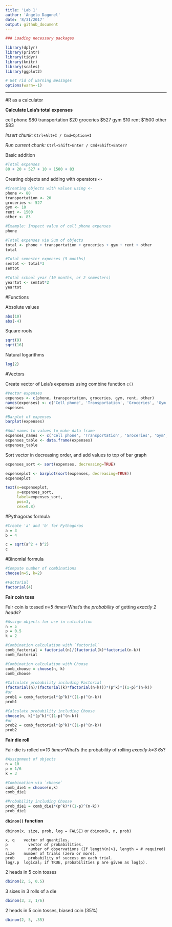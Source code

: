 ```yaml
---
title: 'Lab 1'
author: 'Angelo Dagonel'
date: '8/31/2017'
output: github_document
---
```


```r

### Loading necessary packages

library(dplyr)
library(printr)
library(tidyr)
library(knitr)
library(scales)
library(ggplot2)

# Get rid of warning messages
options(warn=-1)
```

---

#R as a calculator

**Calculate Leia's total expenses**

cell phone        $80 
transportation    $20
groceries         $527
gym               $10
rent              $1500
other             $83

*Insert chunk:*       `Ctrl+Alt+I / Cmd+Option+I`

*Run current chunk:*  `Ctrl+Shift+Enter / Cmd+Shift+Enter?`


Basic addition
```r
#Total expenses
80 + 20 + 527 + 10 + 1500 + 83
```

Creating objects and adding with operators `<-`
```r
#Creating objects with values using <-
phone <- 80
transportation <- 20
groceries <- 527
gym <- 10
rent <- 1500
other <- 83

#Example: Inspect value of cell phone expenses
phone

#Total expenses via Sum of objects
total <- phone + transportation + groceries + gym + rent + other
total

#Total semester expenses (5 months)
semtot <- total*3
semtot

#Total school year (10 months, or 2 semesters)
yeartot <- semtot*2
yeartot
```

#Functions

Absolute values
```r
abs(10)
abs(-4)
```

Square roots
```r
sqrt(9)
sqrt(16)
```

Natural logarithms
```r
log(2)
```

#Vectors

Create vector of Leia's expenses using combine function `c()`

```r
#Vector expenses
expenses <- c(phone, transportation, groceries, gym, rent, other)
names(expenses) <- c('Cell phone', 'Transportation', 'Groceries', 'Gym', 'Rent', 'Other')
expenses

#Barplot of expenses
barplot(expenses)

#Add names to values to make data frame
expenses_names <- c('Cell phone', 'Transportation', 'Groceries', 'Gym', 'Rent', 'Other')
expenses_table <- data.frame(expenses)
expenses_table
```

Sort vector in decreasing order, and add values to top of bar graph

```r
expenses_sort <- sort(expenses, decreasing=TRUE)

expenseplot <- barplot(sort(expenses, decreasing=TRUE))
expenseplot

text(x=expenseplot,
     y=expenses_sort,
     label=expenses_sort,
     pos=3,
     cex=0.8)
```


#Pythagoras formula

```r
#Create 'a' and 'b' for Pythagoras
a = 3
b = 4

c = sqrt(a^2 + b^2)
c
```

#Binomial formula

```r
#Compute number of combinations
choose(n=5, k=2)

#Factorial
factorial(4)
```

**Fair coin toss**

Fair coin is tossed *n=5 times*--What's the *probability* of getting  *exactly 2 heads*?

```r
#Assign objects for use in calculation
n = 5
p = 0.5
k = 2

#Combination calculation with `factorial`
comb_factorial = factorial(n)/(factorial(k)*factorial(n-k))
comb_factorial

#Combination calculation with Choose
comb_choose = choose(n, k)
comb_choose

#Calculate probability including Factorial
(factorial(n)/(factorial(k)*factorial(n-k)))*(p^k)*((1-p)^(n-k))
#or
prob1 = comb_factorial*(p^k)*((1-p)^(n-k))
prob1

#Calculate probability including Choose
choose(n, k)*(p^k)*((1-p)^(n-k))
#or
prob2 = comb_factorial*(p^k)*((1-p)^(n-k))
prob2
```

**Fair die roll**

Fair die is rolled *n=10 times*--What's the probability of rolling *exactly k=3 6s*?

```r
#Assignment of objects
n = 10
p = 1/6
k = 3

#Combination via `choose`
comb_die1 = choose(n,k)
comb_die1

#Probability including Choose
prob_die1 = comb_die1*(p^k)*((1-p)^(n-k))
prob_die1
```

**`dbinom()` function**

`dbinom(x, size, prob, log = FALSE)`
or
`dbinom(k, n, prob)`

```
x, q    vector of quantiles.
p	      vector of probabilities.
n	      number of observations (If length(n)>1, length = # required)
size    number of trials (zero or more).
prob	  probability of success on each trial.
log/.p  logical; if TRUE, probabilities p are given as log(p).
```

2 heads in 5 coin tosses
```r
dbinom(2, 5, 0.5)
```

3 sixes in 3 rolls of a die
```r
dbinom(3, 3, 1/6)
```

2 heads in 5 coin tosses, biased coin (35%)
```r
dbinom(2, 5, .35)
```

